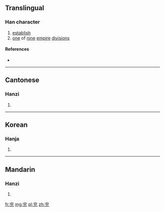 {{also|兗}}
==Translingual==

===Han character===
{{Han char|rn=10|rad=儿|as=06|sn=8|four=|canj=卜金戈竹山 (YCIHU)|ids=⿱[[亠]][[兊]]}}

# [[establish]]
# [[one]] of [[nine]] [[empire]] [[division]]s

====References====
* {{Han ref|kx=0125.131|dkj=01374|dj=0265.140|hdz=10285.020|uh=5156|ud=20822}}

----

==Cantonese==

===Hanzi===
{{yue-hanzi|jyut=[[jin5]]|y=yin5}}

# {{defn|lang=yue|sort=儿06}}

----

==Korean==

===Hanja===
{{ko-hanja|hangeul=연|rv=yeon|mr=yŏn}}

# {{defn|lang=ko|sort=儿06}}

----

==Mandarin==

===Hanzi===
{{cmn-hanzi|tra=兗|pin=[[yǎn]] ([[yan3]])|wg=yen<sup>3</sup>}}

# {{defn|lang=cmn|sort=儿06}}

[[fr:兖]]
[[mg:兖]]
[[pl:兖]]
[[zh:兖]]